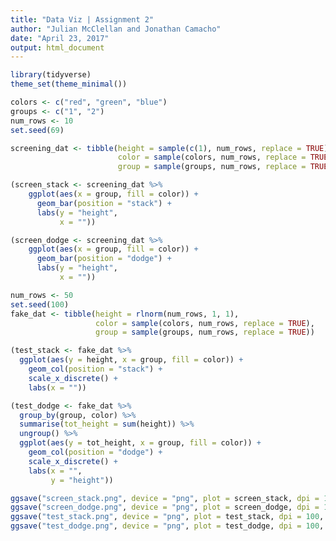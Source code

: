 ```yaml
---
title: "Data Viz | Assignment 2"
author: "Julian McClellan and Jonathan Camacho"
date: "April 23, 2017"
output: html_document
---
```


```r
library(tidyverse)
theme_set(theme_minimal())
```

```r
colors <- c("red", "green", "blue")
groups <- c("1", "2")
num_rows <- 10
set.seed(69)

screening_dat <- tibble(height = sample(c(1), num_rows, replace = TRUE),
                        color = sample(colors, num_rows, replace = TRUE),
                        group = sample(groups, num_rows, replace = TRUE))

(screen_stack <- screening_dat %>%
    ggplot(aes(x = group, fill = color)) + 
      geom_bar(position = "stack") +
      labs(y = "height",
           x = ""))

(screen_dodge <- screening_dat %>%
    ggplot(aes(x = group, fill = color)) + 
      geom_bar(position = "dodge") +
      labs(y = "height",
           x = ""))
```

```r
num_rows <- 50
set.seed(100)
fake_dat <- tibble(height = rlnorm(num_rows, 1, 1),
                   color = sample(colors, num_rows, replace = TRUE),
                   group = sample(groups, num_rows, replace = TRUE))

(test_stack <- fake_dat %>%
  ggplot(aes(y = height, x = group, fill = color)) +
    geom_col(position = "stack") + 
    scale_x_discrete() + 
    labs(x = ""))

(test_dodge <- fake_dat %>%
  group_by(group, color) %>%
  summarise(tot_height = sum(height)) %>%
  ungroup() %>%
  ggplot(aes(y = tot_height, x = group, fill = color)) +
    geom_col(position = "dodge") + 
    scale_x_discrete() +
    labs(x = "",
         y = "height"))
```

```r
ggsave("screen_stack.png", device = "png", plot = screen_stack, dpi = 100, width = 6, height = 4)
ggsave("screen_dodge.png", device = "png", plot = screen_dodge, dpi = 100, width = 6, height = 4)
ggsave("test_stack.png", device = "png", plot = test_stack, dpi = 100, width = 6, height = 4)
ggsave("test_dodge.png", device = "png", plot = test_dodge, dpi = 100, width = 6, height = 4)
```